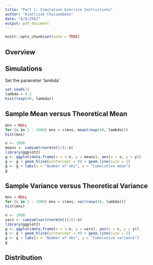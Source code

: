 ```yaml
---
title: "Part 1: Simulation Exercise Instructions"
author: "Kiattisak Chaisomboon"
date: "6/6/2563"
output: pdf_document
---
```


```r
knitr::opts_chunk$set(echo = TRUE)
```

## Overview

## Simulations

Set the parameter 'lambda'

```r
set.seed(1)
lambda = 0.2
hist(rexp(40, lambda))
```

## Sample Mean versus Theoretical Mean

```r
mns = NULL
for (i in 1 : 1000) mns = c(mns, mean(rexp(40, lambda)))
hist(mns)
```

```r
n <- 1000
means <- cumsum(rnorm(n))/(1:n)
library(ggplot2)
g <- ggplot(data.frame(x = 1:n, y = means), aes(x = x, y = y))
g <- g + geom_hline(yintercept = 0) + geom_line(size = 2)
g <- g + labs(x = "Number of obs", y = "Cumulative mean")
g
```

## Sample Variance versus Theoretical Variance

```r
mns = NULL
for (i in 1 : 1000) mns = c(mns, var(rexp(40, lambda)))
hist(mns)
```

```r
n <- 1000
vars <- cumsum(var(rnorm(n)))/(1:n)
library(ggplot2)
g <- ggplot(data.frame(x = 1:n, y = vars), aes(x = x, y = y))
g <- g + geom_hline(yintercept = 0) + geom_line(size = 2)
g <- g + labs(x = "Number of obs", y = "Cumulative variance")
g
```

## Distribution

